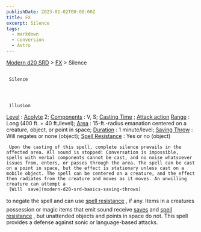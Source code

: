 ```yaml
---
publishDate: 2023-01-02T00:00:00Z
title: FX
excerpt: Silence
tags:
  - markdown
  - conversion
  - Astro
---
```


[Modern d20 SRD](/#modernD20) >
[FX](modern-d20-srd-fx-index) > Silence

##

     Silence




     Illusion

[Level](modern-d20-srd-fx-level)
:
[Acolyte](modern-d20-srd-classes-advanced-acolyte)
2;
[Components](modern-d20-srd-fx-components)
: V, S;
[Casting Time](modern-d20-srd-fx-casting-time)
;
[Attack action](modern-d20-srd-combat-attack-actions)
[Range](modern-d20-srd-fx-range)
: Long (400 ft. + 40 ft./level);
[Area](modern-d20-srd-fx-area)
: 15-ft.-radius emanation centered on a creature, object, or point in space;
[Duration](modern-d20-srd-fx-duration)
: 1 minute/level;
[Saving Throw](modern-d20-srd-basics-saving-throws)
: Will negates or none (object);
[Spell Resistance](modern-d20-srd-special-abilities-spell-resistance)
: Yes or no (object)

     Upon the casting of this spell, complete silence prevails in the affected area. All sound is stopped: Conversation is impossible, spells with verbal components cannot be cast, and no noise whatsoever issues from, enters, or passes through the area. The spell can be cast on a point in space, but the effect is stationary unless cast on a mobile object. The spell can be centered on a creature, and the effect then radiates from the creature and moves as it moves. An unwilling creature can attempt a
     [Will  save](modern-d20-srd-basics-saving-throws)
to negate the spell and can use
[spell resistance](modern-d20-srd-special-abilities-spell-resistance)
, if any. Items in a creatures possession or magic items that emit sound receive
[saves](modern-d20-srd-basics-saving-throws)
and
[spell resistance](modern-d20-srd-special-abilities-spell-resistance)
, but unattended objects and points in space do not. This spell provides a defense against sonic or language-based attacks.
